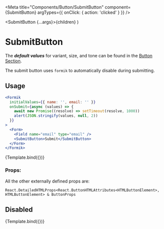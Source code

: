 
<Meta
  title="Components/Button/SubmitButton"
  component={SubmitButton}
  argTypes={{ onClick: { action: 'clicked' } }}
/>

  <SubmitButton {...args}>{children}</SubmitButton>
)

# SubmitButton

The **_default values_** for variant, size, and tone can be found in the [Button Section](/docs/components-button-button--default-story).

The submit button uses `formik` to automatically disable during submitting.

## Usage

```jsx
<Formik
  initialValues={{ name: '', email: '' }}
  onSubmit={async (values) => {
    await new Promise((resolve) => setTimeout(resolve, 1000))
    alert(JSON.stringify(values, null, 2))
  }}
>
  <Form>
    <Field name="email" type="email" />
    <SubmitButton>Submit</SubmitButton>
  </Form>
</Formik>
```

<Canvas>
  <Story name="Default" args={{ children: 'Submit' }}>
    {Template.bind({})}
  </Story>
</Canvas>

### Props:

<ArgsTable story="Default" />

All the other externally defined props are:

```
React.DetailedHTMLProps<React.ButtonHTMLAttributes<HTMLButtonElement>, HTMLButtonElement> & ButtonProps
```

## Disabled

<Canvas>
  <Story name="Disabled" args={{ children: 'Submit', disabled: true }}>
    {Template.bind({})}
  </Story>
</Canvas>
